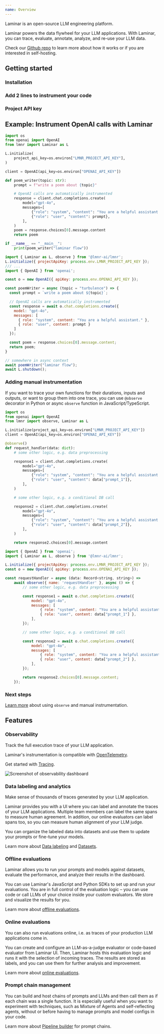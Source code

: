```yaml
---
name: Overview
---
```



Laminar is an open-source LLM engineering platform.

Laminar powers the data flywheel for your LLM applications. With Laminar, you can
trace, evaluate, annotate, analyze, and re-use your LLM data.

Check our [Github repo](https://github.com/lmnr-ai/lmnr) to learn more about how it works or if you are interested in self-hosting.

## Getting started

### Installation

<LaminarInstall />

### Add 2 lines to instrument your code

<LaminarInitialize />

### Project API key

<GetProjectApiKey />

## Example: Instrument OpenAI calls with Laminar

<Tabs>
<Tab title="Python">

```python
import os
from openai import OpenAI
from lmnr import Laminar as L

L.initialize(
    project_api_key=os.environ["LMNR_PROJECT_API_KEY"],
)

client = OpenAI(api_key=os.environ["OPENAI_API_KEY"])

def poem_writer(topic: str):
    prompt = f"write a poem about {topic}"

    # OpenAI calls are automatically instrumented
    response = client.chat.completions.create(
        model="gpt-4o",
        messages=[
            {"role": "system", "content": "You are a helpful assistant."},
            {"role": "user", "content": prompt},
        ],
    )
    poem = response.choices[0].message.content
    return poem

if __name__ == "__main__":
    print(poem_writer("laminar flow"))
```

</Tab>
<Tab title="JavaScript/TypeScript">

```javascript
import { Laminar as L, observe } from '@lmnr-ai/lmnr';
L.initialize({ projectApiKey: process.env.LMNR_PROJECT_API_KEY });
/// ...
import { OpenAI } from 'openai';

const o = new OpenAI({ apiKey: process.env.OPENAI_API_KEY });

const poemWriter = async (topic = "turbulence") => {
  const prompt = `write a poem about ${topic}`;

  // OpenAI calls are automatically instrumented
  const response = await o.chat.completions.create({
    model: "gpt-4o",
    messages: [
      { role: "system", content: "You are a helpful assistant." },
      { role: "user", content: prompt }
    ]
  });

  const poem = response.choices[0].message.content;
  return poem;
}

// somewhere in async context
await poemWriter("laminar flow");
await L.shutdown();
```
</Tab>
</Tabs>

### Adding manual instrumentation

If you want to trace your own functions for their durations, inputs and outputs, or want to group 
them into one trace,
you can use `@observe` decorator in Python or async `observe` function in JavaScript/TypeScript.

<Tabs>
<Tab title="Python">

```python
import os
from openai import OpenAI
from lmnr import observe, Laminar as L

L.initialize(project_api_key=os.environ["LMNR_PROJECT_API_KEY"])
client = OpenAI(api_key=os.environ["OPENAI_API_KEY"])

@observe()
def request_handler(data: dict):
    # some other logic, e.g. data preprocessing

    response1 = client.chat.completions.create(
        model="gpt-4o",
        messages=[
            {"role": "system", "content": "You are a helpful assistant."},
            {"role": "user", "content": data["prompt_1"]},
        ],
    )

    # some other logic, e.g. a conditional DB call

    response2 = client.chat.completions.create(
        model="gpt-4o",
        messages=[
            {"role": "system", "content": "You are a helpful assistant."},
            {"role": "user", "content": data["prompt_2"]},
        ],
    )

    return response2.choices[0].message.content
```
</Tab>
<Tab title="JavaScript/TypeScript">

```javascript
import { OpenAI } from 'openai';
import { Laminar as L, observe } from '@lmnr-ai/lmnr';

L.initialize({ projectApiKey: process.env.LMNR_PROJECT_API_KEY });
const o = new OpenAI({ apiKey: process.env.OPENAI_API_KEY });

const requestHandler = async (data: Record<string, string>) => 
    await observe({ name: 'requestHandler' }, async () => {
        // some other logic, e.g. data preprocessing

        const response1 = await o.chat.completions.create({
            model: "gpt-4o",
            messages: [
                { role: "system", content: "You are a helpful assistant." },
                { role: "user", content: data["prompt_1"] },
            ],
        });

        // some other logic, e.g. a conditional DB call

        const response2 = await o.chat.completions.create({
            model: "gpt-4o",
            messages: [
                { role: "system", content: "You are a helpful assistant." },
                { role: "user", content: data["prompt_2"] },
            ],
        });

        return response2.choices[0].message.content;
    });

```
</Tab>
</Tabs>

### Next steps

[Learn more](/tracing/configuration#use-observe-to-group-separate-llm-calls-in-one-trace) about
using `observe` and manual instrumentation.


## Features

### Observability

Track the full execution trace of your LLM application.

Laminar's instrumentation is compatible with [OpenTelemetry](https://opentelemetry.io/docs/specs/otel/).

Get started with [Tracing](/tracing/introduction).

![Screenshot of observability dashboard](/images/overview.png)

### Data labeling and analytics

Make sense of thousands of traces generated by your LLM application.

Laminar provides you with a UI where you can label and annotate the traces of your LLM applications.
Multiple team members can label the same spans to measure human agreement. In addition, our online
evaluators can label spans too, so you can measure human alignment of your LLM judge.

You can organize the labeled data into datasets and use them to update your prompts or fine-tune your models.

Learn more about [Data labeling](/datasets/label-spans) and [Datasets](/datasets/introduction).

### Offline evaluations

Laminar allows you to run your prompts and models against datasets, evaluate the performance, and analyze their
results in the dashboard.

You can use Laminar's JavaScript and Python SDKs to set up and run your evaluations. You are in full control
of the evaluation logic – you can use code or call LLMs of your choice inside your custom evaluators. We store
and visualize the results for you.

Learn more about [offline evaluations](/evaluations/introduction).

### Online evaluations

You can also run evaluations online, i.e. as traces of your production LLM applications come in.

You can create and configure an LLM-as-a-judge evaluator or code-based evaluator from Laminar UI. Then,
Laminar hosts this evaluation logic and runs it with the selection of incoming traces. The results are
stored as labels, and you can use them for further analysis and improvement.

Learn more about [online evaluations](/evaluations/online-evaluations).

### Prompt chain management

You can build and host chains of prompts and LLMs and then call them as if each chain was a single function.
It is especially useful when you want to experiment with techniques, such as Mixture of Agents
and self-reflecting agents, without or before having to manage prompts and model configs in your code.

Learn more about [Pipeline builder](/pipeline/introduction) for prompt chains.
